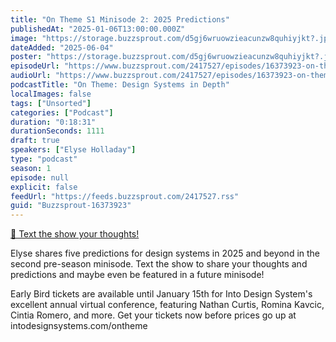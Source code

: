 ```yaml
---
title: "On Theme S1 Minisode 2: 2025 Predictions"
publishedAt: "2025-01-06T13:00:00.000Z"
image: "https://storage.buzzsprout.com/d5gj6wruowzieacunzw8quhiyjkt?.jpg"
dateAdded: "2025-06-04"
poster: "https://storage.buzzsprout.com/d5gj6wruowzieacunzw8quhiyjkt?.jpg"
episodeUrl: "https://www.buzzsprout.com/2417527/episodes/16373923-on-theme-s1-minisode-2-2025-predictions.mp3"
audioUrl: "https://www.buzzsprout.com/2417527/episodes/16373923-on-theme-s1-minisode-2-2025-predictions.mp3"
podcastTitle: "On Theme: Design Systems in Depth"
localImages: false
tags: ["Unsorted"]
categories: ["Podcast"]
duration: "0:18:31"
durationSeconds: 1111
draft: true
speakers: ["Elyse Holladay"]
type: "podcast"
season: 1
episode: null
explicit: false
feedUrl: "https://feeds.buzzsprout.com/2417527.rss"
guid: "Buzzsprout-16373923"
---
```

[📲 Text the show your thoughts!](https://www.buzzsprout.com/twilio/text_messages/2417527/open_sms)

Elyse shares five predictions for design systems in 2025 and beyond in the second pre-season minisode. Text the show to share your thoughts and predictions and maybe even be featured in a future minisode!  
  
Early Bird tickets are available until January 15th for Into Design System's excellent annual virtual conference, featuring Nathan Curtis, Romina Kavcic, Cintia Romero, and more. Get your tickets now before prices go up at intodesignsystems.com/ontheme
